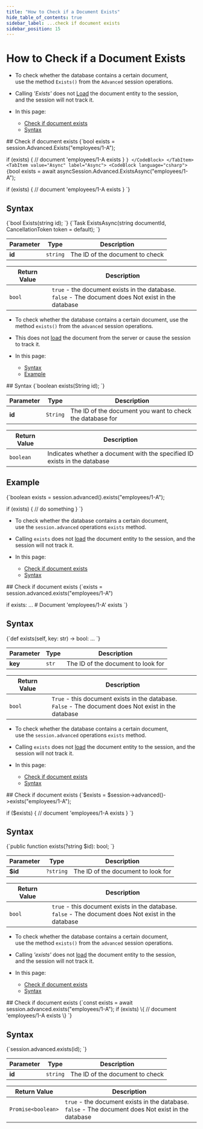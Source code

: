 ---
title: "How to Check if a Document Exists"
hide_table_of_contents: true
sidebar_label: ...check if document exists
sidebar_position: 15
---




# How to Check if a Document Exists
<LanguageSwitcher supportedLanguages={supportedLanguages} />
<LanguageContent language="csharp">

<Admonition type="note" title="">

* To check whether the database contains a certain document,  
  use the method `Exists()` from the `Advanced` session operations.  

* Calling _'Exists'_ does not [Load](../../../client-api/session/loading-entities.mdx) the document entity to the session,  
  and the session will not track it. 

* In this page:
    * [Check if document exists](../../../client-api/session/how-to/check-if-document-exists.mdx#check-if-document-exists)
    * [Syntax](../../../client-api/session/how-to/check-if-document-exists.mdx#syntax)
</Admonition>
## Check if document exists

<Tabs groupId='languageSyntax'>
<TabItem value="Sync" label="Sync">
<CodeBlock language="csharp">
{`bool exists = session.Advanced.Exists("employees/1-A");

if (exists)
{
    // document 'employees/1-A exists
}
`}
</CodeBlock>
</TabItem>
<TabItem value="Async" label="Async">
<CodeBlock language="csharp">
{`bool exists = await asyncSession.Advanced.ExistsAsync("employees/1-A");

if (exists)
{
    // document 'employees/1-A exists
}
`}
</CodeBlock>
</TabItem>
</Tabs>



## Syntax

<Tabs groupId='languageSyntax'>
<TabItem value="Sync" label="Sync">
<CodeBlock language="csharp">
{`bool Exists(string id);
`}
</CodeBlock>
</TabItem>
<TabItem value="Async" label="Async">
<CodeBlock language="csharp">
{`Task<bool> ExistsAsync(string documentId, CancellationToken token = default);
`}
</CodeBlock>
</TabItem>
</Tabs>

| Parameter | Type | Description |
| - | - | - |
| **id** | `string` | The ID of the document to check |

| Return Value | Description |
| - | - |
| `bool` | `true` - the document exists in the database.<br/>`false` - The document does Not exist in the database |




</LanguageContent>
<LanguageContent language="java">

<Admonition type="note" title="">

* To check whether the database contains a certain document, use the method `exists()` from the `advanced` session operations.  

* This does not [load](../../../client-api/session/loading-entities.mdx) the document from the server or cause the session to track it.  

* In this page:  
  * [Syntax](../../../client-api/session/how-to/check-if-document-exists.mdx#syntax)  
  * [Example](../../../client-api/session/how-to/check-if-document-exists.mdx#example)  

</Admonition>
## Syntax

<TabItem value="exists_1" label="exists_1">
<CodeBlock language="java">
{`boolean exists(String id);
`}
</CodeBlock>
</TabItem>

| Parameter | Type | Description |
| - | - | - |
| **id** | `String` | The ID of the document you want to check the database for |

| Return Value | Description |
| - | - |
| `boolean` | Indicates whether a document with the specified ID exists in the database |



## Example

<TabItem value="exists_2" label="exists_2">
<CodeBlock language="java">
{`boolean exists = session.advanced().exists("employees/1-A");

if (exists) \{
    // do something
\}
`}
</CodeBlock>
</TabItem>




</LanguageContent>
<LanguageContent language="python">

<Admonition type="note" title="">

* To check whether the database contains a certain document,  
  use the `session.advanced` operations `exists` method.  

* Calling `exists` does not [load](../../../client-api/session/loading-entities.mdx) 
  the document entity to the session, and the session will not track it.

* In this page:
    * [Check if document exists](../../../client-api/session/how-to/check-if-document-exists.mdx#check-if-document-exists)
    * [Syntax](../../../client-api/session/how-to/check-if-document-exists.mdx#syntax)
</Admonition>
## Check if document exists

<Tabs groupId='languageSyntax'>
<TabItem value="Python" label="Python">
<CodeBlock language="python exists_2@clientapi\session\howto\documentexists.py /}">
{`exists = session.advanced.exists("employees/1-A")

if exists:
    ...  # Document 'employees/1-A' exists
`}
</CodeBlock>
</TabItem>
</Tabs>



## Syntax

<Tabs groupId='languageSyntax'>
<TabItem value="Python" label="Python">
<CodeBlock language="python exists_1@clientapi\session\howto\documentexists.py /}">
{`def exists(self, key: str) -> bool: ...
`}
</CodeBlock>
</TabItem>
</Tabs>

| Parameter | Type | Description |
| - | - | - |
| **key** | `str` | The ID of the document to look for |

| Return Value | Description |
| - | - |
| `bool` | `True` - this document exists in the database.<br/>`False` - The document does Not exist in the database |




</LanguageContent>
<LanguageContent language="php">

<Admonition type="note" title="">

* To check whether the database contains a certain document,  
  use the `session.advanced` operations `exists` method.  

* Calling `exists` does not [load](../../../client-api/session/loading-entities.mdx) 
  the document entity to the session, and the session will not track it.

* In this page:
    * [Check if document exists](../../../client-api/session/how-to/check-if-document-exists.mdx#check-if-document-exists)
    * [Syntax](../../../client-api/session/how-to/check-if-document-exists.mdx#syntax)
</Admonition>
## Check if document exists

<TabItem value="exists_2" label="exists_2">
<CodeBlock language="php">
{`$exists = $session->advanced()->exists("employees/1-A");

if ($exists)
\{
    // document 'employees/1-A exists
\}
`}
</CodeBlock>
</TabItem>



## Syntax

<TabItem value="exists_1" label="exists_1">
<CodeBlock language="php">
{`public function exists(?string $id): bool;
`}
</CodeBlock>
</TabItem>

| Parameter | Type | Description |
| - | - | - |
| **$id** | `?string` | The ID of the document to look for |

| Return Value | Description |
| - | - |
| `bool` | `true` - this document exists in the database.<br/>`false` - The document does Not exist in the database |




</LanguageContent>
<LanguageContent language="nodejs">

<Admonition type="note" title="">
 
* To check whether the database contains a certain document,  
  use the method `exists()` from the `advanced` session operations.

* Calling _'exists'_ does not [load](../../../client-api/session/loading-entities.mdx) the document entity to the session,  
  and the session will not track it.

* In this page:
    * [Check if document exists](../../../client-api/session/how-to/check-if-document-exists.mdx#check-if-document-exists)
    * [Syntax](../../../client-api/session/how-to/check-if-document-exists.mdx#syntax)
</Admonition>
## Check if document exists

<TabItem value="exists" label="exists">
<CodeBlock language="js">
{`const exists = await session.advanced.exists("employees/1-A");
if (exists) \{
    // document 'employees/1-A exists
\}
`}
</CodeBlock>
</TabItem>



## Syntax

<TabItem value="syntax" label="syntax">
<CodeBlock language="js">
{`session.advanced.exists(id);
`}
</CodeBlock>
</TabItem>

| Parameter | Type | Description |
| - | - | - |
| **id** | `string` | The ID of the document to check |

| Return Value | Description |
| - | - |
| `Promise<boolean>` | `true` - the document exists in the database.<br/>`false` - The document does Not exist in the database |




</LanguageContent>

<!---
### Session
- [What is a Session and How Does it Work](../../../client-api/session/what-is-a-session-and-how-does-it-work)
- [Loading Entities](../../../client-api/session/loading-entities)
- [How to Check if Entity has Changed](../../../client-api/session/how-to/check-if-entity-has-changed)
- [How to Check if There are Any Changes on a Session](../../../client-api/session/how-to/check-if-there-are-any-changes-on-a-session)
- [Evict Entity From a Session](../../../client-api/session/how-to/evict-entity-from-a-session)
- [Refresh Entity](../../../client-api/session/how-to/refresh-entity)


-->
